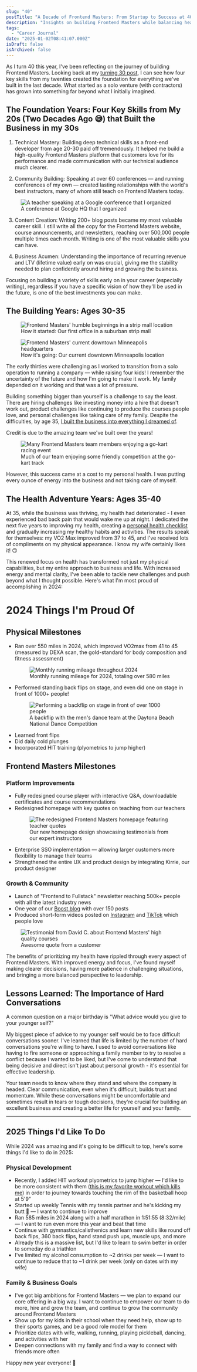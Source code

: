 ```yaml
---
slug: "40"
postTitle: "A Decade of Frontend Masters: From Startup to Success at 40"
description: "Insights on building Frontend Masters while balancing health, family, and becoming a leader."
tags:
  - "Career Journal"
date: "2025-01-02T08:41:07.000Z"
isDraft: false
isArchived: false
---
```



As I turn 40 this year, I've been reflecting on the journey of building Frontend Masters. Looking back at my [turning 30 post](/articles/30), I can see how four key skills from my twenties created the foundation for everything we've built in the last decade. What started as a solo venture (with contractors) has grown into something far beyond what I initially imagined.

## The Foundation Years: Four Key Skills from My 20s (Two Decades Ago 😅) that Built the Business in my 30s

1. Technical Mastery: Building deep technical skills as a front-end developer from age 20-30 paid off tremendously. It helped me build a high-quality Frontend Masters platform that customers love for its performance and made communication with our technical audience much clearer.

2. Community Building: Speaking at over 60 conferences — and running conferences of my own — created lasting relationships with the world's best instructors, many of whom still teach on Frontend Masters today.

<figure>
  <Image
    src={import("./_google.jpeg")}
    alt="A teacher speaking at a Google conference that I organized"
  />
  <figcaption>A conference at Google HQ that I organized</figcaption>
</figure>

3. Content Creation: Writing 200+ blog posts became my most valuable career skill. I still write all the copy for the Frontend Masters website, course announcements, and newsletters, reaching over 500,000 people multiple times each month. Writing is one of the most valuable skills you can have.

4. Business Acumen: Understanding the importance of recurring revenue and LTV (lifetime value) early on was crucial, giving me the stability needed to plan confidently around hiring and growing the business.

Focusing on building a variety of skills early on in your career (especially writing), regardless if you have a specific vision of how they'll be used in the future, is one of the best investments you can make.

## The Building Years: Ages 30-35

<div className="image-comparison">
  <figure>
    <Image 
      src={import("./_started.jpeg")} 
      alt="Frontend Masters' humble beginnings in a strip mall location"
    />
    <figcaption>How it started: Our first office in a suburban strip mall</figcaption>
  </figure>

  <figure>
    <Image 
      src={import("./_started-going.jpeg")} 
      alt="Frontend Masters' current downtown Minneapolis headquarters"
    />
    <figcaption>How it's going: Our current downtown Minneapolis location</figcaption>
  </figure>
</div>

The early thirties were challenging as I worked to transition from a solo operation to running a company &mdash; while raising four kids! I remember the uncertainty of the future and how I'm going to make it work. My family depended on it working and that was a lot of pressure.

Building something bigger than yourself is a challenge to say the least. There are hiring challenges like investing money into a hire that doesn't work out, product challenges like continuing to produce the courses people love, and personal challenges like taking care of my family. Despite the difficulties, by age 35, [I built the business into everything I dreamed of](/articles/turning-35).

Credit is due to the amazing team we've built over the years!

<figure>
  <Image
    src={import("./_team.jpeg")}
    alt="Many Frontend Masters team members enjoying a go-kart racing event"
  />
  <figcaption>
    Much of our team enjoying some friendly competition at the go-kart track
  </figcaption>
</figure>

However, this success came at a cost to my personal health. I was putting every ounce of energy into the business and not taking care of myself.

## The Health Adventure Years: Ages 35-40

At 35, while the business was thriving, my health had deteriorated - I even experienced bad back pain that would wake me up at night. I dedicated the next five years to improving my health, creating a [personal health checklist](/articles/personal-health-checklist) and gradually increasing my healthy habits and activities. The results speak for themselves: my VO2 Max improved from 37 to 45, and I've received lots of compliments on my physical appearance. I know my wife certainly likes it! 🙃

This renewed focus on health has transformed not just my physical capabilities, but my entire approach to business and life. With increased energy and mental clarity, I've been able to tackle new challenges and push beyond what I thought possible. Here's what I'm most proud of accomplishing in 2024:

# 2024 Things I'm Proud Of

## Physical Milestones

<ul class="accomplishments">
<li>Ran over 550 miles in 2024, which improved VO2max from 41 to 45 (measured by DEXA scan, the gold-standard for body composition and fitness assessment)</li>

<figure>
  <Image
    src={import("./_2024-running.png")}
    alt="Monthly running mileage throughout 2024"
  />
  <figcaption>
    Monthly running mileage for 2024, totaling over 580 miles
  </figcaption>
</figure>

<li>
  Performed standing back flips on stage, and even did one on stage in front of
  1000+ people!
</li>

<figure>
  <Image
    src={import("./_backflip.jpg")}
    alt="Performing a backflip on stage in front of over 1000 people"
  />
  <figcaption>
    A backflip with the men's dance team at the Daytona Beach National Dance
    Competition
  </figcaption>
</figure>

<li>Learned front flips</li>
<li>Did daily cold plunges</li>
<li>Incorporated HIT training (plyometrics to jump higher)</li>
</ul>

## Frontend Masters Milestones

### Platform Improvements

- Fully redesigned course player with interactive Q&A, downloadable certificates and course recommendations
- Redesigned homepage with key quotes on teaching from our teachers
  <figure>
    <Image
      src={import("./_new-homepage.jpg")}
      alt="The redesigned Frontend Masters homepage featuring teacher quotes"
    />
    <figcaption>
      Our new homepage design showcasing testimonials from our expert
      instructors
    </figcaption>
  </figure>
- Enterprise SSO implementation &mdash; allowing larger customers more flexibility to manage their teams
- Strengthened the entire UX and product design by integrating Kirrie, our product designer

### Growth & Community

- Launch of "Frontend to Fullstack" newsletter reaching 500k+ people with all the latest industry news
- One year of our [Boost blog](https://frontendmasters.com/blog/) with over 150 posts
- Produced short-form videos posted on [Instagram](https://www.instagram.com/frontendmasters/) and [TikTok](https://www.tiktok.com/@frontendmasters) which people love

<figure>
  <Image
    src={import("./_testimonial.png")}
    alt="Testimonial from David C. about Frontend Masters' high quality courses"
    width={650}
  />
  <figcaption>Awesome quote from a customer</figcaption>
</figure>

The benefits of prioritizing my health have rippled through every aspect of Frontend Masters. With improved energy and focus, I've found myself making clearer decisions, having more patience in challenging situations, and bringing a more balanced perspective to leadership.

## Lessons Learned: The Importance of Hard Conversations

A common question on a major birthday is "What advice would you give to your younger self?"

My biggest piece of advice to my younger self would be to face difficult conversations sooner. I've learned that life is limited by the number of hard conversations you're willing to have. I used to avoid conversations like having to fire someone or approaching a family member to try to resolve a conflict because I wanted to be liked, but I've come to understand that being decisive and direct isn't just about personal growth - it's essential for effective leadership.

Your team needs to know where they stand and where the company is headed. Clear communication, even when it's difficult, builds trust and momentum. While these conversations might be uncomfortable and sometimes result in tears or tough decisions, they're crucial for building an excellent business and creating a better life for yourself and your family.

---

## 2025 Things I'd Like To Do

While 2024 was amazing and it's going to be difficult to top, here's some things I'd like to do in 2025:

### Physical Development

- Recently, I added HIT workout plyometrics to jump higher &mdash; I'd like to be more consistent with them ([this is my favorite workout which kills me](https://youtu.be/x84r0G2gYII?feature=shared)) in order to journey towards touching the rim of the basketball hoop at 5'9"
- Started up weekly Tennis with my tennis partner and he's kicking my butt 🤣 &mdash; I want to continue to improve
- Ran 585 miles in 2024 along with a half marathon in 1:51:55 (8:32/mile) &mdash; I want to run even more this year and beat that time
- Continue with gymnastics/calisthenics and learn new skills like round off back flips, 360 back flips, hand stand push ups, muscle ups, and more
- Already this is a massive list, but I'd like to learn to swim better in order to someday do a triathlon
- I've limited my alcohol consumption to ~2 drinks per week &mdash; I want to continue to reduce that to ~1 drink per week (only on dates with my wife)

### Family & Business Goals

- I've got big ambitions for Frontend Masters &mdash; we plan to expand our core offering in a big way. I want to continue to empower our team to do more, hire and grow the team, and continue to grow the community around Frontend Masters
- Show up for my kids in their school when they need help, show up to their sports games, and be a good role model for them
- Prioritize dates with wife, walking, running, playing pickleball, dancing, and activities with her
- Deepen connections with my family and find a way to connect with friends more often

Happy new year everyone! 🎉
